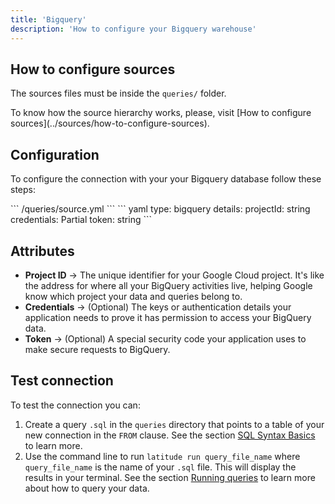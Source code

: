 ```yaml
---
title: 'Bigquery'
description: 'How to configure your Bigquery warehouse'
---
```


## How to configure sources

The sources files must be inside the `queries/` folder.

<Note>
  To know how the source hierarchy works, please, visit [How to configure
  sources](../sources/how-to-configure-sources).
</Note>

## Configuration

To configure the connection with your your Bigquery database follow these steps:

<Steps>
    <Step title="Create the source `.yaml` file within the `queries` folder if you haven't already">
      ``` /queries/source.yml ```
    </Step>
    <Step title="Add the following code for your Bigquery connection">
      ``` yaml
      type: bigquery
      details:
        projectId: string
        credentials: Partial<BigQueryOptions>
        token: string
      ```
    </Step>
    <Step title="Replace the details section with your info and save">
    </Step>
    <Step title="Done, now you can test your connection">
    </Step>

</Steps>

## Attributes

- **Project ID** → The unique identifier for your Google Cloud project. It's like the address for where all your BigQuery activities live, helping Google know which project your data and queries belong to.
- **Credentials** → (Optional) The keys or authentication details your application needs to prove it has permission to access your BigQuery data.
- **Token** → (Optional) A special security code your application uses to make secure requests to BigQuery.

## Test connection

To test the connection you can:

1. Create a query `.sql` in the `queries` directory that points to a table of your new connection in the `FROM` clause. See the section [SQL Syntax Basics](../queries/basics/sql-syntax-basics) to learn more.
2. Use the command line to run `latitude run query_file_name` where `query_file_name` is the name of your `.sql` file. This will display the results in your terminal. See the section [Running queries](../guides/development/latitude-cli#running-queries) to learn more about how to query your data.
